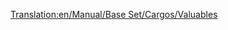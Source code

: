[[Translation:en/Manual/Base Set/Cargos/Valuables]]
{{en/Manual/Base Set/Cargos/Cargo|
name=Valuables|
image=en/Manual/Base Set/Industries/Bank.png|
produced=[[en/Manual/Base Set/Industries/Bank]]|
accepted=[[en/Manual/Base Set/Industries/Bank]]
}}
{{en/Stub}}